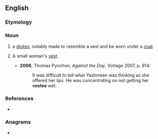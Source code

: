 ==English==

===Etymology===
{{suffix|en|vest|ee}}

===Noun===
{{en-noun}}

# a [[dickey]], notably made to resemble a vest and be worn under a [[coat]]
# {{lb|en|US}} A small woman's [[vest]].
#* '''2006''', Thomas Pynchon, ''Against the Day'', Vintage 2007, p. 914:
#*: It was difficult to tell what Yashmeen was thinking as she offered her lips. He was concentrating on not getting her '''vestee''' wet.

===References===
* {{R:Websters}}

===Anagrams===
* {{anagrams|en|a=eeestv|steeve}}
